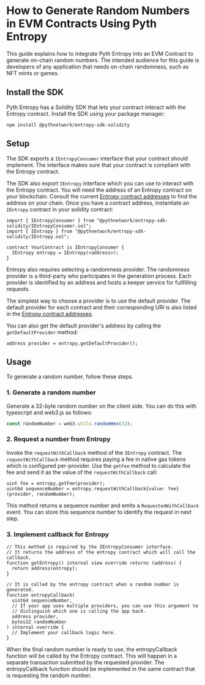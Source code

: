 # How to Generate Random Numbers in EVM Contracts Using Pyth Entropy

This guide explains how to integrate Pyth Entropy into an EVM Contract to generate on-chain random numbers.
The intended audience for this guide is developers of any application that needs on-chain randomness, such as NFT mints or games.

## Install the SDK

Pyth Entropy has a Solidity SDK that lets your contract interact with the Entropy contract.
Install the SDK using your package manager:

```shell copy
npm install @pythnetwork/entropy-sdk-solidity
```

## Setup

The SDK exports a `IEntropyConsumer` interface that your contract should implement. The interface
makes sure that your contract is compliant with the Entropy contract.

The SDK also export `IEntropy` interface which you can use to interact with the Entropy contract.
You will need the address of an Entropy contract on your blockchain.
Consult the current [Entropy contract addresses](../contract-addresses) to find the address on your chain.
Once you have a contract address, instantiate an `IEntropy` contract in your solidity contract:

```solidity copy
import { IEntropyConsumer } from "@pythnetwork/entropy-sdk-solidity/IEntropyConsumer.sol";
import { IEntropy } from "@pythnetwork/entropy-sdk-solidity/IEntropy.sol";

contract YourContract is IEntropyConsumer {
  IEntropy entropy = IEntropy(<address>);
}

```

Entropy also requires selecting a randomness provider. The randomness provider is a third-party
who participates in the generation process. Each provider is identified by an address and hosts
a keeper service for fullfilling requests.

The simplest way to choose a provider is to use the default provider.
The default provider for each contract and their corresponding URI is also listed in the
[Entropy contract addresses](../contract-addresses).

You can also get the default provider's address by calling the `getDefaultProvider` method:

```solidity copy
address provider = entropy.getDefaultProvider();
```

## Usage

To generate a random number, follow these steps.

### 1. Generate a random number

Generate a 32-byte random number on the client side.
You can do this with typescript and web3.js as follows:

```typescript copy
const randomNumber = web3.utils.randomHex(32);
```

### 2. Request a number from Entropy

Invoke the `requestWithCallback` method of the `IEntropy` contract.
The `requestWithCallback` method requires paying a fee in native gas tokens which is configured per-provider.
Use the `getFee` method to calculate the fee and send it as the value of the `requestWithCallback` call:

```solidity copy
uint fee = entropy.getFee(provider);
uint64 sequenceNumber = entropy.requestWithCallback{value: fee}(provider, randomNumber);
```

This method returns a sequence number and emits a `RequestedWithCallback` event. You can store this sequence number to identify the request in next step.

### 3. Implement callback for Entropy

```solidity copy
// This method is required by the IEntropyConsumer interface.
// It returns the address of the entropy contract which will call the callback.
function getEntropy() internal view override returns (address) {
  return address(entropy);
}

// It is called by the entropy contract when a random number is generated.
function entropyCallback(
  uint64 sequenceNumber,
  // If your app uses multiple providers, you can use this argument to
  // distinguish which one is calling the app back.
  address provider,
  bytes32 randomNumber
) internal override {
  // Implement your callback logic here.
}

```

When the final random number is ready to use, the entropyCallback function will be called by the Entropy contract. This will happen in a separate transaction submitted by the requested provider. The entropyCallback function should be implemented in the same contract that is requesting the random number.
